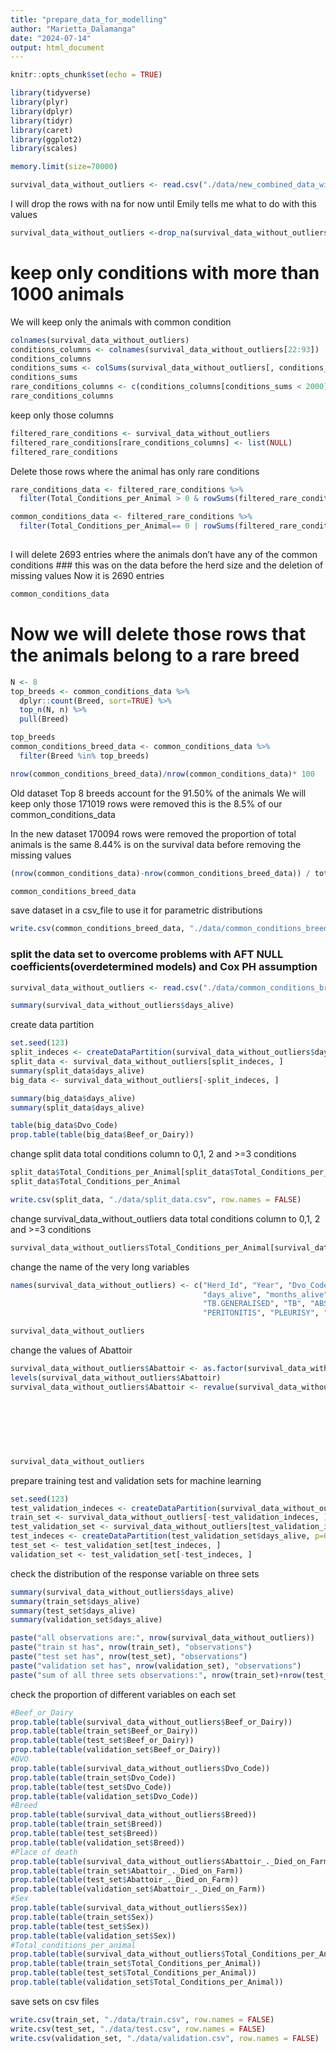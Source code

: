 ```yaml
---
title: "prepare_data_for_modelling"
author: "Marietta_Dalamanga"
date: "2024-07-14"
output: html_document
---
```


```r
knitr::opts_chunk$set(echo = TRUE)
```


```r
library(tidyverse)
library(plyr)
library(dplyr)
library(tidyr)
library(caret)
library(ggplot2)
library(scales)
```

```r
memory.limit(size=70000)
```


```r
survival_data_without_outliers <- read.csv("./data/new_combined_data_without_outliers.csv")
```


I will drop the rows with na for now until Emily tells me what to do with this values
```r
survival_data_without_outliers <-drop_na(survival_data_without_outliers)
```


# keep only conditions with more than 1000 animals
We will keep only the animals with common condition


```r
colnames(survival_data_without_outliers)
conditions_columns <- colnames(survival_data_without_outliers[22:93])
conditions_columns
conditions_sums <- colSums(survival_data_without_outliers[, conditions_columns])
conditions_sums
rare_conditions_columns <- c(conditions_columns[conditions_sums < 2000])
rare_conditions_columns

```
keep only those columns

```r
filtered_rare_conditions <- survival_data_without_outliers
filtered_rare_conditions[rare_conditions_columns] <- list(NULL)
filtered_rare_conditions
```

Delete those rows where the animal has only rare conditions
```r
rare_conditions_data <- filtered_rare_conditions %>%
  filter(Total_Conditions_per_Animal > 0 & rowSums(filtered_rare_conditions[22:45]) == 0) 

common_conditions_data <- filtered_rare_conditions %>%
  filter(Total_Conditions_per_Animal== 0 | rowSums(filtered_rare_conditions[22:45]) >0 ) 
  
```
I will delete 2693 entries where the animals don't have any of the common conditions ### this was on the data before the herd size and the deletion of missing values
Now it is 2690 entries

```r
common_conditions_data
```

# Now we will delete those rows that the animals belong to a rare breed 

```r
N <- 8
top_breeds <- common_conditions_data %>%
  dplyr::count(Breed, sort=TRUE) %>%
  top_n(N, n) %>%
  pull(Breed)

top_breeds
common_conditions_breed_data <- common_conditions_data %>%
  filter(Breed %in% top_breeds)

nrow(common_conditions_breed_data)/nrow(common_conditions_data)* 100
```
Old dataset Top 8 breeds account for the 91.50% of the animals
We will keep only those
171019 rows were removed this is the 8.5% of our common_conditions_data

In the new dataset 170094 rows were removed the proportion of total animals is the same 
8.44% is on the survival data before removing the missing values
```r
(nrow(common_conditions_data)-nrow(common_conditions_breed_data)) / total_animals_no_outliers *100
```

```r
common_conditions_breed_data
```

save dataset in a csv_file to use it for parametric distributions
```r
write.csv(common_conditions_breed_data, "./data/common_conditions_breed_data.csv", row.names = FALSE)
```



### split the data set to overcome problems with AFT NULL coefficients(overdetermined models) and Cox PH assumption
```r
survival_data_without_outliers <- read.csv("./data/common_conditions_breed_data.csv")

```


```r
summary(survival_data_without_outliers$days_alive)
```


create data partition

```r
set.seed(123)
split_indeces <- createDataPartition(survival_data_without_outliers$days_alive, p=0.005, list=FALSE)
split_data <- survival_data_without_outliers[split_indeces, ]
summary(split_data$days_alive)
big_data <- survival_data_without_outliers[-split_indeces, ]
```


```r

summary(big_data$days_alive)
summary(split_data$days_alive)
```

```r

table(big_data$Dvo_Code)
prop.table(table(big_data$Beef_or_Dairy))


```

change split data total conditions column to 0,1, 2 and >=3 conditions
```r
split_data$Total_Conditions_per_Animal[split_data$Total_Conditions_per_Animal >= 3] <- "3_or_more"
split_data$Total_Conditions_per_Animal
```

```r
write.csv(split_data, "./data/split_data.csv", row.names = FALSE)
```

change survival_data_without_outliers data total conditions column to 0,1, 2 and >=3 conditions
```r
survival_data_without_outliers$Total_Conditions_per_Animal[survival_data_without_outliers$Total_Conditions_per_Animal >= 3] <- "3_or_more"

```

change the name of the very long variables
```r
names(survival_data_without_outliers) <- c("Herd_Id", "Year", "Dvo_Code", "Month", "Animal_Id", "Abattoir", "Breed", "Sex", "Dob", "Dod", "place_of_death", "prod_type", "num_cond", "status",
                                           "days_alive", "months_alive", "years_alive", "T_2M", "RH2M", "herd_size", "No", "PLEUR.PNEUMONIA.LOCAL", "OEDEMA", "NEPHRITIS", "NAD", "CONTAMINATION",
                                           "TB.GENERALISED", "TB", "ABSCESS.PYAEMIA", "FLUKE.DAMAGE", "HYDRONEPHROSIS", "PLEUR.PNEUMONIA.GENERAL", "PETECHAE.HAEMORRHAGES", "INJECTION.SITES", 
                                           "PERITONITIS", "PLEURISY", "FACTORY.DAMAGE", "PERICARDITIS", "BRUISING", "SCAR.TISSUE", "TELANGECTASIS", "RESIDUES", "ARTHRITIS", "FASCIOLIASIS", "ACTINO" )

survival_data_without_outliers
```

change the values of Abattoir
```r
survival_data_without_outliers$Abattoir <- as.factor(survival_data_without_outliers$Abattoir)
levels(survival_data_without_outliers$Abattoir)
survival_data_without_outliers$Abattoir <- revalue(survival_data_without_outliers$Abattoir, c("32d8a591f643abd1ff6a998b128403c8962a55d8" ="ab_1", "332a6a1d2843f367c160a1c7c3fb2a28f0f8909e" ="ab_2",
                                                                                              "432d3a852c6074754d640e8d1369a1c56b0d5805"="ab_3",  "4f71277e271f09349a4d6d5f6c05acf635652015"="ab_4",
                                                                                              "52d480596328cca7948b6f1f31e1f2b18590cf10" ="ab_5", "568a97a7e2a6685902dd553c276b1837e0ebf06b"="ab_6",
                                                                                              "6f7d51dd8564e05e279faa791f97894ef141a4db"="ab_7", "7a032bbcfa7447fb21edc6e6f8d7bab0bed1bb16"="ab_8",
                                                                                              "87fc1df58026b8a228f9c4afa002b2b7722a8f09"="ab_9", "8a60fb1b9b40ed0fdc5d3c061e9388972f3bdce4"="ab_10",
                                                                                              "9032d4760ad9a99eb868b5d854cbae1492401dda"="ab_11", "94003c4910d6c601a698a3258918fc822b88dd0d"="ab_12",
                                                                                              "ae2f3299f13dc08c27a4bd4586901243017aa1c0"="ab_13", "ba747dbffafe62fb8bea541fd72df6d8c7afcb2f"="ab_14",
                                                                                              "cdf0a11f70869c640bfe6c23935ff3da4acfb7b0"="ab_15", "f833f5d69610136a115182502764c803be97ee16"="ab_16"))
survival_data_without_outliers
```


prepare training test and validation sets for machine learning
```r
set.seed(123)
test_validation_indeces <- createDataPartition(survival_data_without_outliers$days_alive, p=0.4, list=FALSE)
train_set <- survival_data_without_outliers[-test_validation_indeces, ]
test_validation_set <- survival_data_without_outliers[test_validation_indeces, ]
test_indeces <- createDataPartition(test_validation_set$days_alive, p=0.5, list=FALSE)
test_set <- test_validation_set[test_indeces, ]
validation_set <- test_validation_set[-test_indeces, ]
```

check the distribution of the response variable on three sets
```r
summary(survival_data_without_outliers$days_alive)
summary(train_set$days_alive)
summary(test_set$days_alive)
summary(validation_set$days_alive)
```

```r
paste("all observations are:", nrow(survival_data_without_outliers))
paste("train st has", nrow(train_set), "observations")
paste("test set has", nrow(test_set), "observations")
paste("validation set has", nrow(validation_set), "observations")
paste("sum of all three sets observations:", nrow(train_set)+nrow(test_set)+nrow(validation_set))
```

check the proportion of different variables on each set
```r
#Beef_or_Dairy
prop.table(table(survival_data_without_outliers$Beef_or_Dairy))
prop.table(table(train_set$Beef_or_Dairy))
prop.table(table(test_set$Beef_or_Dairy))
prop.table(table(validation_set$Beef_or_Dairy))
#DVO
prop.table(table(survival_data_without_outliers$Dvo_Code))
prop.table(table(train_set$Dvo_Code))
prop.table(table(test_set$Dvo_Code))
prop.table(table(validation_set$Dvo_Code))
#Breed
prop.table(table(survival_data_without_outliers$Breed))
prop.table(table(train_set$Breed))
prop.table(table(test_set$Breed))
prop.table(table(validation_set$Breed))
#Place of death
prop.table(table(survival_data_without_outliers$Abattoir_._Died_on_Farm))
prop.table(table(train_set$Abattoir_._Died_on_Farm))
prop.table(table(test_set$Abattoir_._Died_on_Farm))
prop.table(table(validation_set$Abattoir_._Died_on_Farm))
#Sex
prop.table(table(survival_data_without_outliers$Sex))
prop.table(table(train_set$Sex))
prop.table(table(test_set$Sex))
prop.table(table(validation_set$Sex))
#Total_conditions_per_animal
prop.table(table(survival_data_without_outliers$Total_Conditions_per_Animal))
prop.table(table(train_set$Total_Conditions_per_Animal))
prop.table(table(test_set$Total_Conditions_per_Animal))
prop.table(table(validation_set$Total_Conditions_per_Animal))
```
save sets on csv files
```r
write.csv(train_set, "./data/train.csv", row.names = FALSE)
write.csv(test_set, "./data/test.csv", row.names = FALSE)
write.csv(validation_set, "./data/validation.csv", row.names = FALSE)
```



